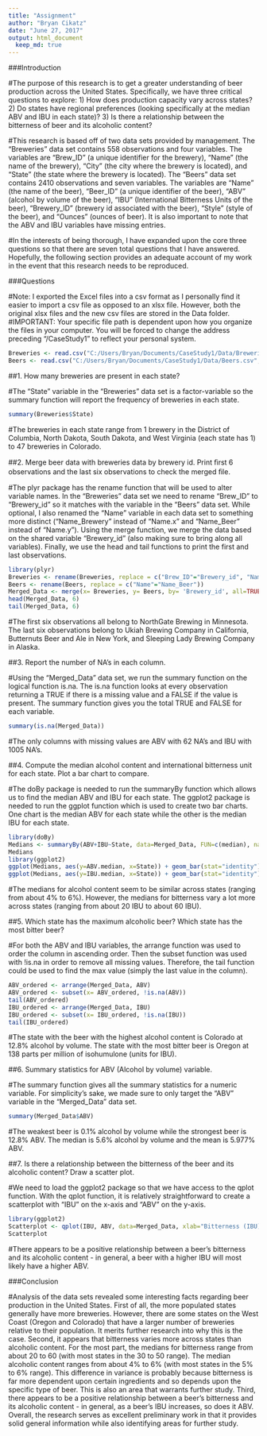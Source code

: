 ```yaml
---
title: "Assignment"
author: "Bryan Cikatz"
date: "June 27, 2017"
output: html_document
  keep_md: true
---
```

###Introduction

#The purpose of this research is to get a greater understanding of beer production across the United States. Specifically, we have three critical questions to explore: 1) How does production capacity vary across states? 2) Do states have regional preferences (looking specifically at the median ABV and IBU in each state)? 3) Is there a relationship between the bitterness of beer and its alcoholic content? 

#This research is based off of two data sets provided by management. The "Breweries" data set contains 558 observations and four variables. The variables are "Brew_ID" (a unique identifier for the brewery), "Name" (the name of the brewery), "City" (the city where the brewery is located), and "State" (the state where the brewery is located). The "Beers" data set contains 2410 observations and seven variables. The variables are "Name" (the name of the beer), "Beer_ID" (a unique identifier of the beer), "ABV" (alcohol by volume of the beer), "IBU" (International Bitterness Units of the beer), "Brewery_ID" (brewery id associated with the beer), "Style" (style of the beer), and "Ounces" (ounces of beer). It is also important to note that the ABV and IBU variables have missing entries. 

#In the interests of being thorough, I have expanded  upon the core three questions so that there are seven total questions that I have answered. Hopefully, the following section provides an adequate account of my work in the event that this research needs to be reproduced. 


###Questions

#Note: I exported the Excel files into a csv format as I personally find it easier to import a csv file as opposed to an xlsx file. However, both the original xlsx files and the new csv files are stored in the Data folder. 
#IMPORTANT: Your specific file path is dependent upon how you organize the files in your computer. You will be forced to change the address preceding "/CaseStudy1" to reflect your personal system. 
```r
Breweries <- read.csv("C:/Users/Bryan/Documents/CaseStudy1/Data/Breweries.csv", header=TRUE, sep=",")
Beers <- read.csv("C:/Users/Bryan/Documents/CaseStudy1/Data/Beers.csv", header=TRUE, sep=",")
```

##1. How many breweries are present in each state?

#The "State" variable in the "Breweries" data set is a factor-variable so the summary function will report the frequency of breweries in each state. 
```r
summary(Breweries$State)
```
#The breweries in each state range from 1 brewery in the District of Columbia, North Dakota, South Dakota, and West Virginia (each state has 1) to 47 breweries in Colorado.

##2.  Merge beer data with breweries data by brewery id. Print ﬁrst 6 observations and the last six observations to check the merged ﬁle.

#The plyr package has the rename function that will be used to alter variable names. In the "Breweries" data set we need to rename "Brew_ID" to "Brewery_id" so it matches with the variable in the "Beers" data set. While optional, I also renamed the "Name" variable in each data set to something more distinct ("Name_Brewery" instead of "Name.x" and "Name_Beer" instead of "Name.y"). Using the merge function, we merge the data based on the shared variable "Brewery_id" (also making sure to bring along all variables). Finally, we use the head and tail functions to print the first and last observations.
```r
library(plyr)
Breweries <- rename(Breweries, replace = c("Brew_ID"="Brewery_id", "Name"="Name_Brewery"))
Beers <- rename(Beers, replace = c("Name"="Name_Beer"))
Merged_Data <- merge(x= Breweries, y= Beers, by= 'Brewery_id', all=TRUE)
head(Merged_Data, 6)
tail(Merged_Data, 6)
```
#The first six observations all belong to NorthGate Brewing in Minnesota. The last six observations belong to Ukiah Brewing Company in California, Butternuts Beer and Ale in New York, and Sleeping Lady Brewing Company in Alaska.

##3. Report the number of NA’s in each column.

#Using the "Merged_Data" data set, we run the summary function on the logical function is.na. The is.na function looks at every observation returning a TRUE if there is a missing value and a FALSE if the value is present. The summary function gives you the total TRUE and FALSE for each variable. 
```r
summary(is.na(Merged_Data))
```
#The only columns with missing values are ABV with 62 NA's and IBU with 1005 NA's.

##4. Compute the median alcohol content and international bitterness unit for each state. Plot a bar chart to compare.

#The doBy package is needed to run the summaryBy function which allows us to find the median ABV and IBU for each state. The ggplot2 package is needed to run the ggplot function which is used to create two bar charts. One chart is the median ABV for each state while the other is the median IBU for each state. 
```r
library(doBy)
Medians <- summaryBy(ABV+IBU~State, data=Merged_Data, FUN=c(median), na.rm=TRUE)
Medians
library(ggplot2)
ggplot(Medians, aes(y=ABV.median, x=State)) + geom_bar(stat="identity")
ggplot(Medians, aes(y=IBU.median, x=State)) + geom_bar(stat="identity")
```
#The medians for alcohol content seem to be similar across states (ranging from about 4% to 6%). However, the medians for bitterness vary a lot more across states (ranging from about 20 IBU to about 60 IBU).

##5. Which state has the maximum alcoholic beer? Which state has the most bitter beer?

#For both the ABV and IBU variables, the arrange function was used to order the column in ascending order. Then the subset function was used with !is.na in order to remove all missing values. Therefore, the tail function could be used to find the max value (simply the last value in the column).
```r
ABV_ordered <- arrange(Merged_Data, ABV)
ABV_ordered <- subset(x= ABV_ordered, !is.na(ABV))
tail(ABV_ordered)
IBU_ordered <- arrange(Merged_Data, IBU)
IBU_ordered <- subset(x= IBU_ordered, !is.na(IBU))
tail(IBU_ordered)
```
#The state with the beer with the highest alcohol content is Colorado at 12.8% alcohol by volume. The state with the most bitter beer is Oregon at 138 parts per million of isohumulone (units for IBU).

##6. Summary statistics for ABV (Alcohol by volume) variable.

#The summary function gives all the summary statistics for a numeric variable. For simplicity's sake, we made sure to only target the "ABV" variable in the "Merged_Data" data set.
```r
summary(Merged_Data$ABV)
```
#The weakest beer is 0.1% alcohol by volume while the strongest beer is 12.8% ABV. The median is 5.6% alcohol by volume and the mean is 5.977% ABV.

##7. Is there a relationship between the bitterness of the beer and its alcoholic content? Draw a scatter plot.

#We need to load the ggplot2 package so that we have access to the qplot function. With the qplot function, it is relatively straightforward to create a scatterplot with "IBU" on the x-axis and "ABV" on the y-axis. 
```r
library(ggplot2)
Scatterplot <- qplot(IBU, ABV, data=Merged_Data, xlab="Bitterness (IBU)", ylab="Alcoholic Content (ABV)")
Scatterplot
```
#There appears to be a positive relationship between a beer's bitterness and its alcoholic content - in general, a beer with a higher IBU will most likely have a higher ABV.


###Conclusion

#Analysis of the data sets revealed some interesting facts regarding beer production in the United States. First of all, the more populated states generally have more breweries. However, there are some states on the West Coast (Oregon and Colorado) that have a larger number of breweries relative to their population. It merits further research into why this is the case. Second, it appears that bitterness varies more across states than alcoholic content. For the most part, the medians for bitterness range from about 20 to 60 (with most states in the 30 to 50 range). The median alcoholic content ranges from about 4% to 6% (with most states in the 5% to 6% range). This difference in variance is probably because bitterness is far more dependent upon certain ingredients and so depends upon the specific type of beer. This is also an area that warrants further study. Third, there appears to be a positive relationship between a beer's bitterness and its alcoholic content - in general, as a beer's IBU increases, so does it ABV. Overall, the research serves as excellent preliminary work in that it provides solid general information while also identifying areas for further study.